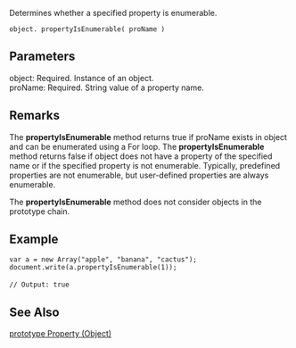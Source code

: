 Determines whether a specified property is enumerable.

 object. propertyIsEnumerable( proName )
==Parameters==
; object: Required. Instance of an object.
; proName: Required. String value of a property name.

==Remarks==
The '''propertyIsEnumerable''' method returns true if proName exists in object and can be enumerated using a For loop. The '''propertyIsEnumerable''' method returns false if object does not have a property of the specified name or if the specified property is not enumerable. Typically, predefined properties are not enumerable, but user-defined properties are always enumerable.

The '''propertyIsEnumerable''' method does not consider objects in the prototype chain.


==Example==
 var a = new Array("apple", "banana", "cactus");
 document.write(a.propertyIsEnumerable(1));
 
 // Output: true

==See Also==

              
[[javascript/Object/prototype|prototype Property (Object)]]
